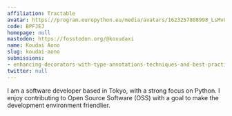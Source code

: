 ```yaml
---
affiliation: Tractable
avatar: https://program.europython.eu/media/avatars/1623257808998_LsMvU8V.jpg
code: BPFJEJ
homepage: null
mastodon: https://fosstodon.org/@koxudaxi
name: Koudai Aono
slug: koudai-aono
submissions:
- enhancing-decorators-with-type-annotations-techniques-and-best-practices
twitter: null
---
```


I am a software developer based in Tokyo, with a strong focus on Python. I enjoy contributing to Open Source Software (OSS) with a goal to make the development environment friendlier.
